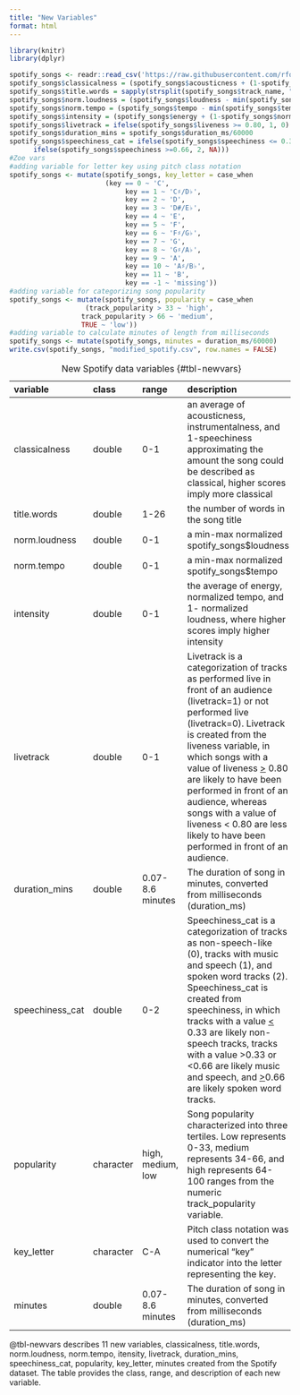 ```yaml
---
title: "New Variables"
format: html
---
```


```r
library(knitr)
library(dplyr)

spotify_songs <- readr::read_csv('https://raw.githubusercontent.com/rfordatascience/tidytuesday/master/data/2020/2020-01-21/spotify_songs.csv', show_col_types = FALSE)
spotify_songs$classicalness = (spotify_songs$acousticness + (1-spotify_songs$speechiness) + spotify_songs$instrumentalness)/3
spotify_songs$title.words = sapply(strsplit(spotify_songs$track_name, " "), length)
spotify_songs$norm.loudness = (spotify_songs$loudness - min(spotify_songs$loudness)) / (max(spotify_songs$loudness) - min(spotify_songs$loudness))
spotify_songs$norm.tempo = (spotify_songs$tempo - min(spotify_songs$tempo)) / (max(spotify_songs$tempo) - min(spotify_songs$tempo))
spotify_songs$intensity = (spotify_songs$energy + (1-spotify_songs$norm.loudness) + spotify_songs$norm.tempo)/3
spotify_songs$livetrack = ifelse(spotify_songs$liveness >= 0.80, 1, 0)
spotify_songs$duration_mins = spotify_songs$duration_ms/60000
spotify_songs$speechiness_cat = ifelse(spotify_songs$speechiness <= 0.33, 0,                  ifelse(spotify_songs$speechiness >0.33 &                    spotify_songs$speechiness<0.66, 1, 
      ifelse(spotify_songs$speechiness >=0.66, 2, NA)))
#Zoe vars
#adding variable for letter key using pitch class notation
spotify_songs <- mutate(spotify_songs, key_letter = case_when 
                        (key == 0 ~ 'C',
                             key == 1 ~ 'C♯/D♭',
                             key == 2 ~ 'D',
                             key == 3 ~ 'D#/E♭',
                             key == 4 ~ 'E',
                             key == 5 ~ 'F',
                             key == 6 ~ 'F♯/G♭',
                             key == 7 ~ 'G',
                             key == 8 ~ 'G♯/A♭',
                             key == 9 ~ 'A',
                             key == 10 ~ 'A♯/B♭',
                             key == 11 ~ 'B',
                             key == -1 ~ 'missing'))
#adding variable for categorizing song popularity
spotify_songs <- mutate(spotify_songs, popularity = case_when 
                   (track_popularity > 33 ~ 'high',
                  track_popularity > 66 ~ 'medium',
                  TRUE ~ 'low'))
#adding variable to calculate minutes of length from milliseconds
spotify_songs <- mutate(spotify_songs, minutes = duration_ms/60000)
write.csv(spotify_songs, "modified_spotify.csv", row.names = FALSE)
```

| variable        | class     | range             | description                                                                                                                                                                                                                                                                                                                                                                                                                   |
|:----------------|:----------|:------------------|:------------------------------------------------------------------------------------------------------------------------------------------------------------------------------------------------------------------------------------------------------------------------------------------------------------------------------------------------------------------------------------------------------------------------------|
| classicalness   | double    | 0-1               | an average of acousticness, instrumentalness, and 1-speechiness approximating the amount the song could be described as classical, higher scores imply more classical                                                                                                                                                                                                                                                         |
| title.words     | double    | 1-26              | the number of words in the song title                                                                                                                                                                                                                                                                                                                                                                                         |
| norm.loudness   | double    | 0-1               | a min-max normalized spotify_songs\$loudness                                                                                                                                                                                                                                                                                                                                                                                  |
| norm.tempo      | double    | 0-1               | a min-max normalized spotify_songs\$tempo                                                                                                                                                                                                                                                                                                                                                                                     |
| intensity       | double    | 0-1               | the average of energy, normalized tempo, and 1- normalized loudness, where higher scores imply higher intensity                                                                                                                                                                                                                                                                                                               |
| livetrack       | double    | 0-1               | Livetrack is a categorization of tracks as performed live in front of an audience (livetrack=1) or not performed live (livetrack=0). Livetrack is created from the liveness variable, in which songs with a value of liveness [\>]{.underline} 0.80 are likely to have been performed in front of an audience, whereas songs with a value of liveness \< 0.80 are less likely to have been performed in front of an audience. |
| duration_mins   | double    | 0.07-8.6 minutes  | The duration of song in minutes, converted from milliseconds (duration_ms)                                                                                                                                                                                                                                                                                                                                                    |
| speechiness_cat | double    | 0-2               | Speechiness_cat is a categorization of tracks as non-speech-like (0), tracks with music and speech (1), and spoken word tracks (2). Speechiness_cat is created from speechiness, in which tracks with a value [\<]{.underline} 0.33 are likely non-speech tracks, tracks with a value \>0.33 or \<0.66 are likely music and speech, and [\>]{.underline}0.66 are likely spoken word tracks.                                   |
| popularity      | character | high, medium, low | Song popularity characterized into three tertiles. Low represents 0-33, medium represents 34-66, and high represents 64-100 ranges from the numeric track_popularity variable.                                                                                                                                                                                                                                                |
| key_letter      | character | C-A               | Pitch class notation was used to convert the numerical "key" indicator into the letter representing the key.                                                                                                                                                                                                                                                                                                                  |
| minutes         | double    | 0.07-8.6 minutes  | The duration of song in minutes, converted from milliseconds (duration_ms)                                                                                                                                                                                                                                                                                                                                                    |

: New Spotify data variables {#tbl-newvars}

@tbl-newvars describes 11 new variables, classicalness, title.words, norm.loudness, norm.tempo, itensity, livetrack, duration_mins, speechiness_cat, popularity, key_letter, minutes created from the Spotify dataset. The table provides the class, range, and description of each new variable.
